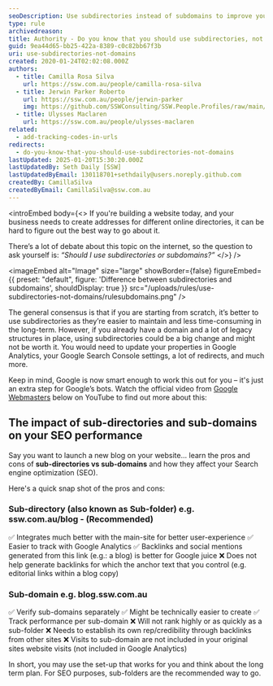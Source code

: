 ```yaml
---
seoDescription: Use subdirectories instead of subdomains to improve your website's search engine optimization (SEO) and user experience. This approach integrates better with your main site, making it easier to track with Google Analytics and generating more backlinks for improved Google juice.
type: rule
archivedreason:
title: Authority - Do you know that you should use subdirectories, not domains?
guid: 9ea44d65-bb25-422a-8389-c0c82bb67f3b
uri: use-subdirectories-not-domains
created: 2020-01-24T02:02:08.000Z
authors:
  - title: Camilla Rosa Silva
    url: https://ssw.com.au/people/camilla-rosa-silva
  - title: Jerwin Parker Roberto
    url: https://ssw.com.au/people/jerwin-parker
    img: https://github.com/SSWConsulting/SSW.People.Profiles/raw/main/Jerwin-Parker/Images/Jerwin-Parker-Profile.jpg
  - title: Ulysses Maclaren
    url: https://ssw.com.au/people/ulysses-maclaren
related:
  - add-tracking-codes-in-urls
redirects:
  - do-you-know-that-you-should-use-subdirectories-not-domains
lastUpdated: 2025-01-20T15:30:20.000Z
lastUpdatedBy: Seth Daily [SSW]
lastUpdatedByEmail: 130118701+sethdaily@users.noreply.github.com
createdBy: CamillaSilva
createdByEmail: CamillaSilva@ssw.com.au
---
```


<introEmbed
  body={<>
If you're building a website today, and your business needs to create addresses for different online directories, it can be hard to figure out the best way to go about it.

There’s a lot of debate about this topic on the internet, so the question to ask yourself is: _“Should I use subdirectories or subdomains?”_
  </>}
/>

<imageEmbed
  alt="Image"
  size="large"
  showBorder={false}
  figureEmbed={{
    preset: "default",
    figure: 'Difference between subdirectories and subdomains',
    shouldDisplay: true
  }}
  src="/uploads/rules/use-subdirectories-not-domains/rulesubdomains.png"
/>

The general consensus is that if you are starting from scratch, it’s better to use subdirectories as they’re easier to maintain and less time-consuming in the long-term. However, if you already have a domain and a lot of legacy structures in place, using subdirectories could be a big change and might not be worth it. You would need to update your properties in Google Analytics, your Google Search Console settings, a lot of redirects, and much more.

Keep in mind, Google is now smart enough to work this out for you – it's just an extra step for Google’s bots. Watch the official video from [Google Webmasters](https://www.youtube.com/user/GoogleWebmasterHelp) below on YouTube to find out more about this:

<youtubeEmbed url="https://www.youtube.com/embed/uJGDyAN9g-g" description="Video: ubdomain or subfolder, which is better for SEO? (2 min)" />

## The impact of sub-directories and sub-domains on your SEO performance

Say you want to launch a new blog on your website... learn the pros and cons of **sub-directories vs sub-domains** and how they affect your Search engine optimization (SEO).

Here's a quick snap shot of the pros and cons:

### Sub-directory (also known as Sub-folder) e.g. ssw.com.au/blog - (Recommended)

✅ Integrates much better with the main-site for better user-experience
✅ Easier to track with Google Analytics
✅ Backlinks and social mentions generated from this link (e.g.: a blog) is better for Google juice
❌ Does not help generate backlinks for which the anchor text that you control (e.g. editorial links within a blog copy)

### Sub-domain e.g. blog.ssw.com.au

✅ Verify sub-domains separately
✅ Might be technically easier to create
✅ Track performance per sub-domain
❌ Will not rank highly or as quickly as a sub-folder
❌ Needs to establish its own rep/credibility through backlinks from other sites
❌ Visits to sub-domain are not included in your original sites website visits (not included in Google Analytics)

In short, you may use the set-up that works for you and think about the long term plan. For SEO purposes, sub-folders are the recommended way to go.
